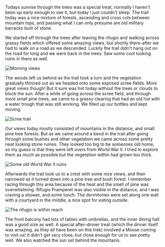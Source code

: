 Todays sunrise through the trees was a special treat; normally I haven't been up
early enough to see it, but today I just couldn't sleep. The trail today was a
nice mixture of forests, ascending and cross cols between mountain tops, and
passing what I can only presume are old military barracks built of stone.

We started off through the trees after leaving the rifugio and walking across
grassy fields which offered some amazing views, but shortly there-after we had
to walk on a road as we descended. Luckily the trail didn't hang out on the road
for long and we were back in the trees. Saw some cool looking ruins in there as
well.

![Morning views](2019/07/16/8a03686b-2d52-45b5-9910-8daab44b8a75.jpeg,2019/07/16/b087112b-5e7a-48c7-a38a-7c4c2f1146a5.jpeg)

The woods left us behind as the trail took a turn and the vegetation gradually
thinned out as we headed onto some exposed scree fields. More great views
though! But it sure was hot today without the trees or clouds to block the sun.
After a while of going across the scree field, and through more small pine trees,
we came to a grassy clearing that had an old hut with a water trough that was
still working. We filled up our bottles and kept moving.

![Scree trail](2019/07/16/14f47581-3412-424b-852b-975b96501af1.jpeg)

Our views today mostly consisted of mountains in the distance, and small
pine tree forests. But as we came around a bend in the trail after going through
some bushes and other vegetation we came across some pretty neat looking stone
ruines. They looked too big to be someones old home, so my guess is that they
were left overs from World War II. I tried to explore them as much as possible
but the vegetation within had grown too thick.

![Some old World War II ruins](2019/07/16/39e795c1-ead3-4f74-b9d2-d0878c0c9e10.jpeg,2019/07/16/e841d9f1-ec38-48fb-a323-dd7ade4987f7.jpeg,2019/07/16/937f5706-7d9f-4543-b61f-32de1ea0026d.jpeg)

Afterwards the trail took us to a crest with some nice views, and then narrowed
as it turned down into a pine tree and bush forest. I remember racing through
this area because of the heat and the smell of pine was overwhelming. Rifugio
Pramperet was also visible in the distance, and I was craving a shower, and
some lunch. The dormitories were set along one wall with a courtyard in the
middle, a nice spot for eating outside.

![The rifugio is within reach](2019/07/16/745774d0-d381-4758-8fd6-94f22aa4ff31.jpeg,2019/07/16/f12cf774-954e-4de9-b8b0-24b09d6da5a0.jpeg)

The front balcony had lots of tables with umbrellas, and the inner dining hall
was a good size as well. A special after-dinner treat (which the dinner itself
was amazing, as they all have been on this trek) involved a Moose coming to
visit us! It didn't get very close, but close enough for us to see pretty well.
We also watched the sun set behind the mountains.
